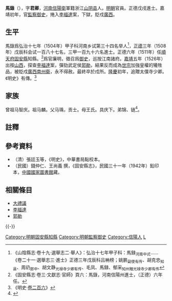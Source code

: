 {{明清人物信息框
| 姓名 = 馬錄
| 原名 =
| 圖片名稱 = 
| 圖片大小 = 220px
| 圖片說明 = 
| 最高職務 = 監察御史
| 最高散阶 =
| 國家 = 大明
| 爵位 =
| 籍貫 = [[河南|河南]][[信陽縣|信陽縣]]
| 族裔 = 漢族
| 旗籍 = 
| 字號 = 
| 室名 = 
| 諡號 = 
| 出生日期 = 十月十八日
| 出生地點 = 
| 逝世日期 = 卒年不詳
| 逝世地點 = 
| 墓葬 =
| 配偶 =娶趙氏
| 親屬 = 
| 出身 = 
*弘治十七年甲子科舉人
*正德三年（1508年）戊辰科同進士出身
| 經歷 = 
| 著作 =
}}
'''馬錄'''（{{bd|1476年||？||M}}），字'''君卿'''，[[河南|河南]][[信陽縣|信陽衛]]軍籍浙江[[山阴县|山阴县]]人。[[明朝|明朝]]官員。正德戊戌進士。嘉靖初年，官[[監察御史|監察御史]]，捲入[[李福達|李福達]]案，下獄，貶戍[[廣西|廣西]]。

==生平==
馬錄爲弘治十七年（1504年）甲子科河南乡试第三十四名举人<ref>《山陰縣志·卷十九·選舉志二·舉人》：弘治十七年甲子科：馬録<sub>河南中式</sub>……《卷二十一·選舉志三·進士》正德三年戊辰科吕柟榜；姚鹏<sub>副使有传</sub>、胡克忠<sub>知县</sub>、周礽<sub>郎中</sub>、胡文静<sub>光禄寺少卿有传</sub>、毛凤、馬録、郁采<sub>知州贈光禄寺少卿有传</sub></ref>，[[正德_(明)|正德]]三年（1508年）戊辰科会试一百八十七名，三甲一百九十六名進士。正德六年（1511年）任[[順天府|順天府]][[固安縣|固安縣]]知縣。<ref>《固安縣志·卷三·文獻志·官師》頁六：馬錄，河南信陽州進士，（正德）六年任。</ref>爲官廉明，徵召爲[[御史|御史]]，巡按江南諸府。[[嘉靖|嘉靖]]五年（1526年）出按[[山西|山西]]，探查[[李福達|李福達]]案，彈劾武定侯[[郭勛|郭勛]]，結果反而成為[[明世宗|世宗]]加強皇權的犧牲品，被貶戍[[廣西|廣西]][[南州衛|南州衛]]，永不得赦。最終卒於戍所。[[隆慶_(明)|隆慶]]初年，追贈太僕寺少卿。《明史》有傳。<ref>《明史·[[s:明史/卷206|卷二百六]]》</ref>

==家族== 
曾祖马智庆。祖马麟。父马瑀，贡士。母王氏。具庆下。弟锦、链<ref>{{Cite book|title=天一阁藏明代科举录选刊 登科录 点校本|last=龚延明主编|first=|publisher=宁波出版社|year=2016|isbn=978-7-5526-2320-8|location=宁波|pages=|quote=《天一閣藏明代科舉錄選刊.登科錄》之《正德三年戊辰科進士登科録》}}</ref>。

==註釋==
{{reflist}}

==參考資料==
*（清）張廷玉等，《明史》，中華書局點校本。
*（民國）錢仲仁、王尚義 撰，《固安縣志》，民國三十一年（1942年）鉛印本，[[中國國家圖書館|中國國家圖書館]]藏。

==相關條目==
*[[大禮議|大禮議]]
*[[李福達|李福達]]
*[[郭勛|郭勛]]

{{-}}
{{start box}}
{{s-off}}
{{succession box|[[張袞|張袞]]|[[王宇|王宇]]|[[順天府|順天府]][[固安縣知縣列表|固安縣知縣]]|<small>正德六年（1511年）上任</small>}}
{{end box}}

{{正德三年戊辰科殿試金榜}}
{{DEFAULTSORT:Ma馬}}
[[Category:明朝固安縣知縣|Category:明朝固安縣知縣]]
[[Category:明朝監察御史|Category:明朝監察御史]]
[[Category:信陽人|Category:信陽人]]
[[Category:馬姓|L]]
